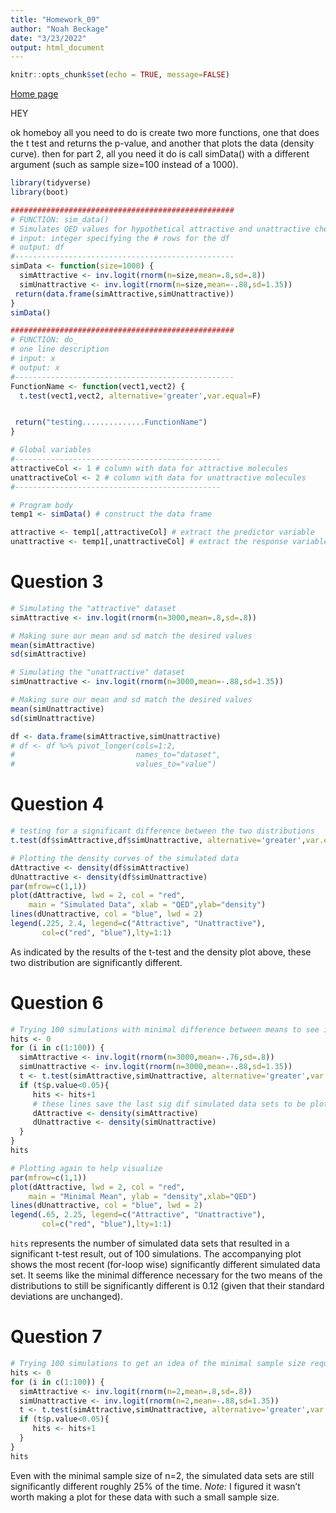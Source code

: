 ```yaml
---
title: "Homework_09"
author: "Noah Beckage"
date: "3/23/2022"
output: html_document
---
```


```r
knitr::opts_chunk$set(echo = TRUE, message=FALSE)
```

[Home page](index.html)

HEY

ok homeboy all you need to do is create two more functions, one that does the t test and returns the p-value, and another that plots the data (density curve). then for part 2, all you need it do is call simData() with a different argument (such as sample size=100 instead of a 1000).

```r
library(tidyverse)
library(boot)

##################################################
# FUNCTION: sim_data()
# Simulates QED values for hypothetical attractive and unattractive chemicals
# input: integer specifying the # rows for the df
# output: df 
#------------------------------------------------- 
simData <- function(size=1000) {
  simAttractive <- inv.logit(rnorm(n=size,mean=.8,sd=.8))
  simUnattractive <- inv.logit(rnorm(n=size,mean=-.88,sd=1.35))
 return(data.frame(simAttractive,simUnattractive))
}
simData()

##################################################
# FUNCTION: do_
# one line description
# input: x
# output: x 
#------------------------------------------------- 
FunctionName <- function(vect1,vect2) {
  t.test(vect1,vect2, alternative='greater',var.equal=F)


 return("testing..............FunctionName")
}

# Global variables
#----------------------------------------------
attractiveCol <- 1 # column with data for attractive molecules
unattractiveCol <- 2 # column with data for unattractive molecules
#----------------------------------------------

# Program body
temp1 <- simData() # construct the data frame

attractive <- temp1[,attractiveCol] # extract the predictor variable
unattractive <- temp1[,unattractiveCol] # extract the response variable
```



# Question 3
```r
# Simulating the "attractive" dataset
simAttractive <- inv.logit(rnorm(n=3000,mean=.8,sd=.8))

# Making sure our mean and sd match the desired values
mean(simAttractive)
sd(simAttractive)

# Simulating the "unattractive" dataset
simUnattractive <- inv.logit(rnorm(n=3000,mean=-.88,sd=1.35))

# Making sure our mean and sd match the desired values
mean(simUnattractive)
sd(simUnattractive)
```


```r
df <- data.frame(simAttractive,simUnattractive)
# df <- df %>% pivot_longer(cols=1:2,
#                           names_to="dataset",
#                           values_to="value")
```

# Question 4
```r
# testing for a significant difference between the two distributions
t.test(df$simAttractive,df$simUnattractive, alternative='greater',var.equal=F)

# Plotting the density curves of the simulated data
dAttractive <- density(df$simAttractive)
dUnattractive <- density(df$simUnattractive)
par(mfrow=c(1,1))
plot(dAttractive, lwd = 2, col = "red",
    main = "Simulated Data", xlab = "QED",ylab="density")
lines(dUnattractive, col = "blue", lwd = 2)
legend(.225, 2.4, legend=c("Attractive", "Unattractive"),
       col=c("red", "blue"),lty=1:1)
```

As indicated by the results of the t-test and the density plot above, these two distribution are significantly different.

# Question 6
```r
# Trying 100 simulations with minimal difference between means to see if any simulations still result in a significant difference
hits <- 0
for (i in c(1:100)) {
  simAttractive <- inv.logit(rnorm(n=3000,mean=-.76,sd=.8))
  simUnattractive <- inv.logit(rnorm(n=3000,mean=-.88,sd=1.35))
  t <- t.test(simAttractive,simUnattractive, alternative='greater',var.equal=F)
  if (t$p.value<0.05){
     hits <- hits+1
     # these lines save the last sig dif simulated data sets to be plotted later
     dAttractive <- density(simAttractive)
     dUnattractive <- density(simUnattractive)
  }
}
hits

# Plotting again to help visualize
par(mfrow=c(1,1))
plot(dAttractive, lwd = 2, col = "red",
    main = "Minimal Mean", ylab = "density",xlab="QED")
lines(dUnattractive, col = "blue", lwd = 2)
legend(.65, 2.25, legend=c("Attractive", "Unattractive"),
       col=c("red", "blue"),lty=1:1)
```

`hits` represents the number of simulated data sets that resulted in a significant t-test result, out of 100 simulations. The accompanying plot shows the most recent (for-loop wise) significantly different simulated data set. It seems like the minimal difference necessary for the two means of the distributions to still be significantly different is 0.12 (given that their standard deviations are unchanged).

# Question 7
```r
# Trying 100 simulations to get an idea of the minimal sample size required to still get a significant difference in distribution means
hits <- 0
for (i in c(1:100)) {
  simAttractive <- inv.logit(rnorm(n=2,mean=.8,sd=.8))
  simUnattractive <- inv.logit(rnorm(n=2,mean=-.88,sd=1.35))
  t <- t.test(simAttractive,simUnattractive, alternative='greater',var.equal=F)
  if (t$p.value<0.05){
     hits <- hits+1
  }
}
hits
```

Even with the minimal sample size of n=2, the simulated data sets are still significantly different roughly 25% of the time. *Note:* I figured it wasn't worth making a plot for these data with such a small sample size.
